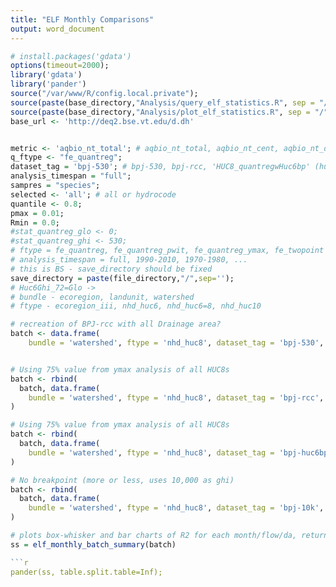 ```yaml
---
title: "ELF Monthly Comparisons"
output: word_document
---
```


```r
# install.packages('gdata')
options(timeout=2000);
library('gdata')
library('pander')
source("/var/www/R/config.local.private");
source(paste(base_directory,"Analysis/query_elf_statistics.R", sep = "/")); 
source(paste(base_directory,"Analysis/plot_elf_statistics.R", sep = "/")); 
base_url <- 'http://deq2.bse.vt.edu/d.dh'


metric <- 'aqbio_nt_total'; # aqbio_nt_total, aqbio_nt_cent, aqbio_nt_darter, aqbio_nt_benins
q_ftype <- "fe_quantreg";
dataset_tag = 'bpj-530'; # bpj-530, bpj-rcc, 'HUC8_quantregwHuc6bp' (huc 6)
analysis_timespan = "full";
sampres = "species";
selected <- 'all'; # all or hydrocode
quantile <- 0.8;
pmax = 0.01;
Rmin = 0.0;
#stat_quantreg_glo <- 0; 
#stat_quantreg_ghi <- 530; 
# ftype = fe_quantreg, fe_quantreg_pwit, fe_quantreg_ymax, fe_twopoint
# analysis_timespan = full, 1990-2010, 1970-1980, ...
# this is BS - save_directory should be fixed
save_directory = paste(file_directory,"/",sep='');
# Huc6Ghi_72=Glo ->
# bundle - ecoregion, landunit, watershed
# ftype - ecoregion_iii, nhd_huc6, nhd_huc6=8, nhd_huc10

# recreation of BPJ-rcc with all Drainage area?
batch <- data.frame(
    bundle = 'watershed', ftype = 'nhd_huc8', dataset_tag = 'bpj-530', q_ftype = 'fe_quantreg', metric = 'aqbio_nt_total', title = "Low Supervision")


# Using 75% value from ymax analysis of all HUC8s
batch <- rbind(
  batch, data.frame(
    bundle = 'watershed', ftype = 'nhd_huc8', dataset_tag = 'bpj-rcc', q_ftype = 'fe_quantreg', metric = 'aqbio_nt_total', title = "Medium Supervision")
)

# Using 75% value from ymax analysis of all HUC8s
batch <- rbind(
  batch, data.frame(
    bundle = 'watershed', ftype = 'nhd_huc8', dataset_tag = 'bpj-huc6bp-rcc', q_ftype = 'fe_elf', metric = 'aqbio_nt_total', title = "High Supervision")
)

# No breakpoint (more or less, uses 10,000 as ghi)
batch <- rbind(
  batch, data.frame(
    bundle = 'watershed', ftype = 'nhd_huc8', dataset_tag = 'bpj-10k', q_ftype = 'fe_elf', metric = 'aqbio_nt_total', title = "No Supervision")
)

# plots box-whisker and bar charts of R2 for each month/flow/da, returns summary
ss = elf_monthly_batch_summary(batch)

```r
pander(ss, table.split.table=Inf);

```
